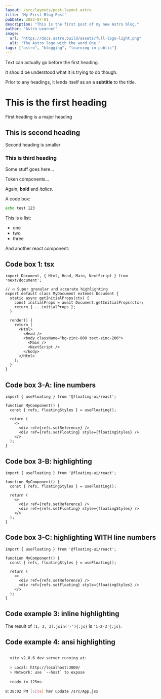 ```yaml
---
layout: /src/layouts/post-layout.astro
title: 'My First Blog Post'
pubDate: 2022-07-01
description: "This is the first post of my new Astro blog."
author: "Astro Learner"
image:
  url: "https://docs.astro.build/assets/full-logo-light.png"
  alt: "The Astro logo with the word One."
tags: ["astro", "blogging", "learning in public"]
---
```


Text can actually go before the first heading.

It should be understood what it is trying to do though.

Prior to any headings, it lends itself as an a **subtitle** to the title.

# This is the first heading

First heading is a major heading

## This is second heading

Second heading is smaller

### This is third heading

Some stuff goes here...


 
Token components...

Again, **bold** and _italics_.

A code box:
```bash
echo test 123
```

This is a list:
- one
- two
- three

And another react component:

## Code box 1: tsx

```tsx
import Document, { Html, Head, Main, NextScript } from 'next/document';
 
// 🔥 Super granular and accurate highlighting
export default class MyDocument extends Document {
  static async getInitialProps(ctx) {
    const initialProps = await Document.getInitialProps(ctx);
    return { ...initialProps };
  }
 
  render() {
    return (
      <Html>
        <Head />
        <body className="bg-zinc-800 text-zinc-200">
          <Main />
          <NextScript />
        </body>
      </Html>
    );
  }
}
```

## Code box 3-A: line numbers

```tsx showLineNumbers /floatingStyles/
import { useFloating } from '@floating-ui/react';
 
function MyComponent() {
  const { refs, floatingStyles } = useFloating();
 
  return (
    <>
      <div ref={refs.setReference} />
      <div ref={refs.setFloating} style={floatingStyles} />
    </>
  );
}
```

## Code box 3-B: highlighting

```tsx {1,5-7} /floatingStyles/
import { useFloating } from '@floating-ui/react';
 
function MyComponent() {
  const { refs, floatingStyles } = useFloating();
 
  return (
    <>
      <div ref={refs.setReference} />
      <div ref={refs.setFloating} style={floatingStyles} />
    </>
  );
}
```

## Code box 3-C: highlighting WITH line numbers

```tsx showLineNumbers {2,6,8-11}
import { useFloating } from '@floating-ui/react';
 
function MyComponent() {
  const { refs, floatingStyles } = useFloating();
 
  return (
    <>
      <div ref={refs.setReference} />
      <div ref={refs.setFloating} style={floatingStyles} />
    </>
  );
}
```




## Code example 3: inline highlighting

The result of `[1, 2, 3].join('-'){:js}` is `'1-2-3'{:js}`.


## Code example 4: ansi highlighting

```bash title="this is code title"

  vite v2.8.6 dev server running at:
 
  > Local: http://localhost:3000/
  > Network: use `--host` to expose
 
  ready in 125ms.
 
8:38:02 PM [vite] hmr update /src/App.jsx
```